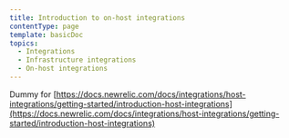 ```yaml
---
title: Introduction to on-host integrations
contentType: page
template: basicDoc
topics:
  - Integrations
  - Infrastructure integrations
  - On-host integrations
---
```


Dummy for [https://docs.newrelic.com/docs/integrations/host-integrations/getting-started/introduction-host-integrations](https://docs.newrelic.com/docs/integrations/host-integrations/getting-started/introduction-host-integrations)
